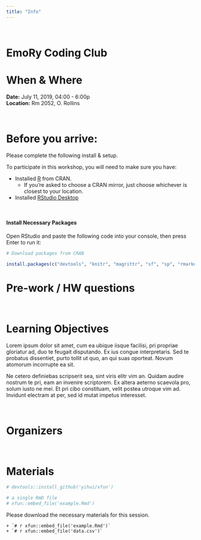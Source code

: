 ```yaml
---
title: "Info"
---
```


<br> 

# EmoRy Coding Club


# When & Where

**Date:** July 11, 2019, 04:00 - 6:00p  
**Location:** Rm 2052, O. Rollins


<br>


# Before you arrive:

Please complete the following install & setup.

To participate in this workshop, you will need to make sure you have:  

* Installed [R](https://www.r-project.org/) from CRAN. 
  + If you're asked to choose a CRAN mirror, just choose whichever is closest to your location.
* Installed [RStudio Desktop](https://www.rstudio.com/products/rstudio/download/)

<br>



#### Install Necessary Packages
Open RStudio and paste the following code into your console, then press Enter to run it:

```r
# Download packages from CRAN

install.packages(c("devtools", "knitr", "magrittr", "sf", "sp", "rmarkdown", "usethis", "osmdata"))

```

# Pre-work / HW questions


<br>


# Learning Objectives

Lorem ipsum dolor sit amet, cum ea ubique iisque facilisi, pri propriae gloriatur ad, duo te feugait disputando. Ex ius congue interpretaris. Sed te probatus dissentiet, purto tollit ut quo, an qui suas oporteat. Novum atomorum incorrupte ea sit.  

Ne cetero definiebas scripserit sea, sint viris elitr vim an. Quidam audire nostrum te pri, eam an invenire scriptorem. Ex altera aeterno scaevola pro, solum iusto ne mei. Et pri cibo constituam, velit postea utroque vim ad. Invidunt electram at per, sed id mutat impetus interesset.  


<br>

# Organizers




<br>

# Materials

```r

# devtools::install_github('yihui/xfun')

# a single RmD file
# xfun::embed_file('example.Rmd')
```

Please download the necessary materials for this session. 
 
    + `# r xfun::embed_file('example.Rmd')`  
    + `# r xfun::embed_file('data.csv')` 

    
